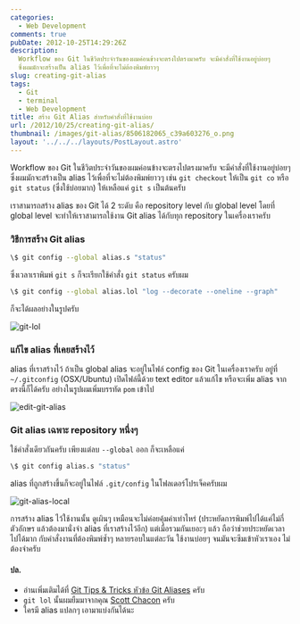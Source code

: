 ```yaml
---
categories:
  - Web Development
comments: true
pubDate: 2012-10-25T14:29:26Z
description:
  Workflow ของ Git ในชีวิตประจำวันของผมค่อนข้างจะตรงไปตรงมาครับ จะมีคำสั่งที่ใช้งานอยู่บ่อยๆ
  ซึ่งผมมักจะสร้างเป็น alias ไว้เพื่อที่จะไม่ต้องพิมพ์ยาวๆ
slug: creating-git-alias
tags:
  - Git
  - terminal
  - Web Development
title: สร้าง Git Alias สำหรับคำสั่งที่ใช้งานบ่อย
url: /2012/10/25/creating-git-alias/
thumbnail: /images/git-alias/8506182065_c39a603276_o.png
layout: '../../../layouts/PostLayout.astro'
---
```


Workflow ของ Git ในชีวิตประจำวันของผมค่อนข้างจะตรงไปตรงมาครับ จะมีคำสั่งที่ใช้งานอยู่บ่อยๆ ซึ่งผมมักจะสร้างเป็น alias ไว้เพื่อที่จะไม่ต้องพิมพ์ยาวๆ เช่น `git checkout` ให้เป็น `git co` หรือ `git status` (ซึ่งใช้บ่อยมาก) ให้เหลือแค่ `git s` เป็นต้นครับ

เราสามารถสร้าง alias ของ Git ได้ 2 ระดับ คือ repository level กับ global level โดยที่ global level จะทำให้เราสามารถใช้งาน Git alias ได้กับทุก repository ในเครื่องเราครับ

### วิธีการสร้าง Git alias

```sh
\$ git config --global alias.s "status"
```

ซึ่งเวลาเราพิมพ์ `git s` ก็จะเรียกใช้คำสั่ง `git status` ครับผม

```sh
\$ git config --global alias.lol "log --decorate --oneline --graph"
```

ก็จะได้ผลอย่างในรูปครับ

![git-lol](/images/git-alias/8506174807_402c740ffd_z.jpg)

### แก้ไข alias ที่เคยสร้างไว้

alias ที่เราสร้างไว้ ถ้าเป็น global alias จะอยู่ในไฟล์ config ของ Git ในเครื่องเราครับ อยู่ที่ `~/.gitconfig` (OSX/Ubuntu) เปิดไฟล์นี้ด้วย text editor แล้วแก้ไข หรือจะเพิ่ม alias จากตรงนี้ก็ได้ครับ อย่างในรูปผมเพิ่มบรรทัด `pom` เข้าไป

![edit-git-alias](/images/git-alias/8506179011_8bd2b49f68_o.png)

### Git alias เฉพาะ repository หนึ่งๆ

ใช้คำสั่งเดียวกันครับ เพียงแต่ลบ `--global` ออก ก็จะเหลือแค่

```sh
\$ git config alias.s "status"
```

alias ที่ถูกสร้างขึ้นก็จะอยู่ในไฟล์ `.git/config` ในโฟลเดอร์โปรเจ็คครับผม

![git-alias-local](/images/git-alias/8506182065_c39a603276_o.png)

การสร้าง alias ไว้ใช้งานนั้น ดูเผินๆ เหมือนจะไม่ค่อยคุ้มค่าเท่าไหร่ (ประหยัดการพิมพ์ไปได้แค่ไม่กี่ตัวอักษร แล้วต้องมานั่งจำ alias ที่เราสร้างไว้อีก) แต่เมื่อรวมกันเยอะๆ แล้ว ถือว่าช่วยประหยัดเวลาไปได้มาก กับคำสั่งงานที่ต้องพิมพ์ซ้ำๆ หลายรอบในแต่ละวัน ใช้งานบ่อยๆ จนมันจะซึมเข้าหัวเราเอง ไม่ต้องจำครับ

#### ปล.

- อ่านเพิ่มเติมได้ที่ [Git Tips & Tricks หัวข้อ Git Aliases](http://git-scm.com/book/en/Git-Basics-Tips-and-Tricks#Git-Aliases) ครับ
- `git lol` นั้นผมยืมมาจากคุณ [Scott Chacon](http://scottchacon.com/) ครับ
- ใครมี alias แปลกๆ เอามาแบ่งกันได้นะ
